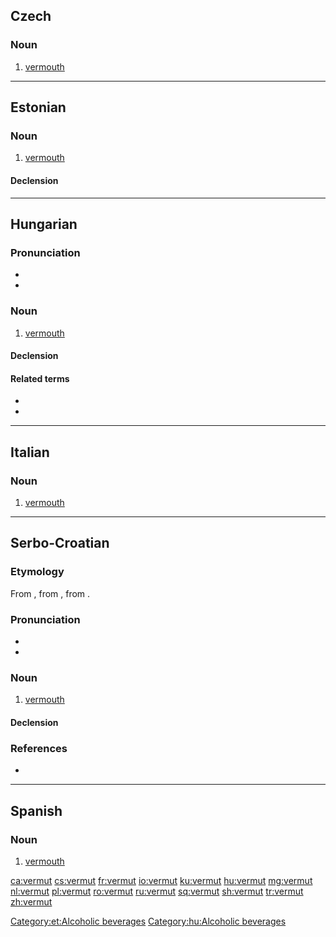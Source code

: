 ==Czech==

===Noun===
{{cs-noun|g=m}}

# [[vermouth]]

----

==Estonian==
{{wikipedia|lang=et}}

===Noun===
{{et-noun}}

# [[vermouth]]

====Declension====
{{rfinfl|et|noun}}

[[Category:et:Alcoholic beverages]]

----

==Hungarian==

===Pronunciation===
* {{IPA|/ˈvɛrmut/|lang=hu}}
* {{hyphenation|ver|mut|lang=hu}}

===Noun===
{{hu-noun|ok}}

# [[vermouth]]

====Declension====
{{hu-decl-ok|vermu|t|ot}}{{hu-pos-otok|vermut|j|jai}}

====Related terms====
* {{l|hu|ürmös}}
* {{l|hu|ürmösbor}}

[[Category:hu:Alcoholic beverages]]

----

==Italian==

===Noun===
{{head|it|noun|g=m|inv}}

# [[vermouth]]

----

==Serbo-Croatian==

===Etymology===
From {{etyl|en|sh}} {{m|en|vermouth}}, from {{etyl|fr|sh}} {{m|fr|vermout}}, from {{etyl|de|sh}} {{m|de|Wermut}}.

===Pronunciation===
* {{IPA|/ʋěrmut/|lang=sh}}
* {{hyphenation|ver|mut|lang=sh}}

===Noun===
{{sh-noun|g=m|head=vèrmut|r|вермут|вѐрмут}}

# [[vermouth]]

====Declension====
{{sh-decl-noun
|vermut|vermuti
|vermuta|vermuta
|vermutu|vermutima
|vermut|vermute
|vermute|vermuti
|vermutu|vermutima
|vermutom|vermutima
}}

===References===
* {{R:sh:HJP|f19uWhJ1}}

----

==Spanish==

===Noun===
{{es-noun|m}}

# [[vermouth]]

[[ca:vermut]]
[[cs:vermut]]
[[fr:vermut]]
[[io:vermut]]
[[ku:vermut]]
[[hu:vermut]]
[[mg:vermut]]
[[nl:vermut]]
[[pl:vermut]]
[[ro:vermut]]
[[ru:vermut]]
[[sq:vermut]]
[[sh:vermut]]
[[tr:vermut]]
[[zh:vermut]]